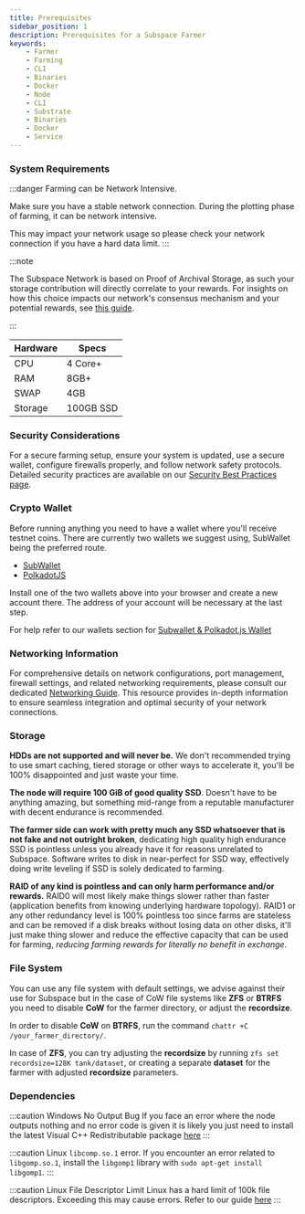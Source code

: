 ```yaml
---
title: Prerequisites
sidebar_position: 1
description: Prerequisites for a Subspace Farmer
keywords:
    - Farmer
    - Farming
    - CLI
    - Binaries
    - Docker
    - Node
    - CLI
    - Substrate
    - Binaries
    - Docker
    - Service
---
```


### System Requirements

:::danger Farming can be Network Intensive.

Make sure you have a stable network connection. During the plotting phase of farming, it can be network intensive.

This may impact your network usage so please check your network connection if you have a hard data limit.
:::

:::note

The Subspace Network is based on Proof of Archival Storage, as such your storage contribution will directly correlate to your rewards. For insights on how this choice impacts our network's consensus mechanism and your potential rewards, see [this guide](https://subnomicon.subspace.network/docs/consensus/overview).

:::

|Hardware|Specs|
|-|-|
|CPU|4 Core+|
|RAM|8GB+|
|SWAP|4GB|
|Storage|100GB SSD|


### Security Considerations

For a secure farming setup, ensure your system is updated, use a secure wallet, configure firewalls properly, and follow network safety protocols. Detailed security practices are available on our [Security Best Practices page](../../../learn/security).

### Crypto Wallet

Before running anything you need to have a wallet where you'll receive testnet coins. There are currently two wallets we suggest using, SubWallet being the preferred route.
- [SubWallet](https://subwallet.app/)
- [PolkadotJS](https://polkadot.js.org/extension/)

Install one of the two wallets above into your browser and create a new account there.
The address of your account will be necessary at the last step.

For help refer to our wallets section for [Subwallet & Polkadot.js Wallet](../../../category/wallets/)

### Networking Information

For comprehensive details on network configurations, port management, firewall settings, and related networking requirements, please consult our dedicated [Networking Guide](../additional-guides/networking). This resource provides in-depth information to ensure seamless integration and optimal security of your network connections.

### Storage

**HDDs are not supported and will never be.** We don't recommended trying to use smart caching, tiered storage or other ways to accelerate it, you'll be 100% disappointed and just waste your time.

**The node will require 100 GiB of good quality SSD**. Doesn't have to be anything amazing, but something mid-range from a reputable manufacturer with decent endurance is recommended.

**The farmer side can work with pretty much any SSD whatsoever that is not fake and not outright broken**, dedicating high quality high endurance SSD is pointless unless you already have it for reasons unrelated to Subspace. Software writes to disk in near-perfect for SSD way, effectively doing write leveling if SSD is solely dedicated to farming.

**RAID of any kind is pointless and can only harm performance and/or rewards.** RAID0 will most likely make things slower rather than faster (application benefits from knowing underlying hardware topology). RAID1 or any other redundancy level is 100% pointless too since farms are stateless and can be removed if a disk breaks without losing data on other disks, it'll just make thing slower and reduce the effective capacity that can be used for farming, *reducing farming rewards for literally no benefit in exchange*.

### File System

You can use any file system with default settings, we advise against their use for Subspace but in the case of CoW file systems like **ZFS** or **BTRFS** you need to disable **CoW** for the farmer directory, or adjust the **recordsize**.

In order to disable **CoW** on **BTRFS**, run the command `chattr +C /your_farmer_directory/`.

In case of **ZFS**, you can try adjusting the **recordsize** by running `zfs set recordsize=128K tank/dataset`, or creating a separate **dataset** for the farmer with adjusted **recordsize** parameters.


### Dependencies

:::caution  Windows No Output Bug
If you face an error where the node outputs nothing and no error code is given it is likely you just need to install the latest Visual C++ Redistributable package [here](https://learn.microsoft.com/en-us/cpp/windows/latest-supported-vc-redist?view=msvc-170)
:::

:::caution Linux `libcomp.so.1` error.
If you encounter an error related to `libgomp.so.1`, install the `libgomp1` library with `sudo apt-get install libgomp1`.
:::

:::caution Linux File Descriptor Limit
Linux has a hard limit of 100k file descriptors. Exceeding this may cause errors. Refer to our guide [here](./advanced-cli/cli-tips.mdx#linux-file-descriptor)
:::